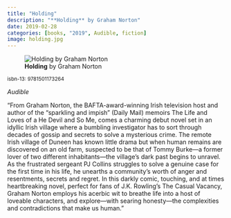 ```yaml
---
title: "Holding"
description: "**Holding** by Graham Norton"
date: 2019-02-28
categories: [books, "2019", Audible, fiction]
image: holding.jpg
---
```

![**Holding** by Graham Norton](holding.jpg){fig-align="left"}

<sup>isbn-13: 9781501173264</sup>

*Audible*

"From Graham Norton, the BAFTA-award-winning Irish television host and
author of the “sparkling and impish” (Daily Mail) memoirs The Life and
Loves of a He Devil and So Me, comes a charming debut novel set in an
idyllic Irish village where a bumbling investigator has to sort through
decades of gossip and secrets to solve a mysterious crime. The remote Irish
village of Duneen has known little drama but when human remains are
discovered on an old farm, suspected to be that of Tommy Burke—a former
lover of two different inhabitants—the village’s dark past begins to
unravel. As the frustrated sergeant PJ Collins struggles to solve a genuine
case for the first time in his life, he unearths a community’s worth of
anger and resentments, secrets and regret. In this darkly comic, touching,
and at times heartbreaking novel, perfect for fans of J.K. Rowling’s The
Casual Vacancy, Graham Norton employs his acerbic wit to breathe life into
a host of loveable characters, and explore—with searing honesty—the
complexities and contradictions that make us human."